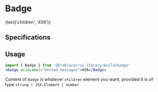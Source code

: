 

<Meta title="Widgets/Badge" />

# **Badge**

<Canvas>
  <Story name="Default">
    <Badge ariaLabel="Unread messages">{text('children', '456')}</Badge>
  </Story>
</Canvas>

## Specifications

## Usage

```jsx
import { Badge } from '@blablacar/ui-library/build/badge'
<Badge ariaLabel="Unread messages">456</Badge>
```

<ArgsTable of={Badge} />

Content of `Badge` is whatever `children` element you want, provided it is of type `string | JSX.Element | number`
